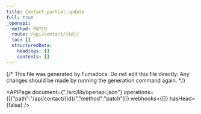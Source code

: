 ```yaml
---
title: Contact_partial_update
full: true
_openapi:
  method: PATCH
  route: /api/contact/{id}/
  toc: []
  structuredData:
    headings: []
    contents: []
---
```

{/* This file was generated by Fumadocs. Do not edit this file directly. Any changes should be made by running the generation command again. */\}

<APIPage document={"./src/lib/openapi.json"} operations={[{"path":"/api/contact/{id}/","method":"patch"}]} webhooks={[]} hasHead={false} />
